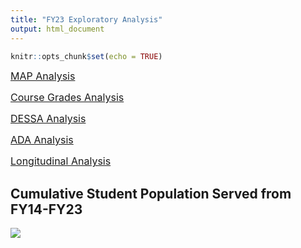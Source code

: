 ```yaml
---
title: "FY23 Exploratory Analysis"
output: html_document
---
```


```r
knitr::opts_chunk$set(echo = TRUE)
```

<a href="MAP_Analysis.html" style="font-size: 16px;">MAP Analysis</a>


<a href="Course-Grades-Analysis.html" style="font-size: 16px;">Course Grades Analysis</a>


<a href="DESSA-Analysis.html" style="font-size: 16px;">DESSA Analysis</a>


<a href="ADA_Analysis.html" style="font-size: 16px;">ADA Analysis</a>


<a href="FL-Longitudinal.html" style="font-size: 16px;">Longitudinal Analysis</a>

## Cumulative Student Population Served from FY14-FY23

![](../docs/CumulativeStudentPopulation.png)
